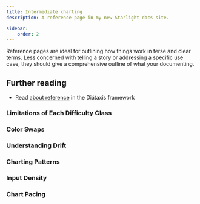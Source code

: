 ```yaml
---
title: Intermediate charting
description: A reference page in my new Starlight docs site.

sidebar:
    order: 2
---
```


Reference pages are ideal for outlining how things work in terse and clear terms.
Less concerned with telling a story or addressing a specific use case, they should give a comprehensive outline of what your documenting.

## Further reading

- Read [about reference](https://diataxis.fr/reference/) in the Diátaxis framework

### Limitations of Each Difficulty Class

### Color Swaps

### Understanding Drift

### Charting Patterns

### Input Density

### Chart Pacing
